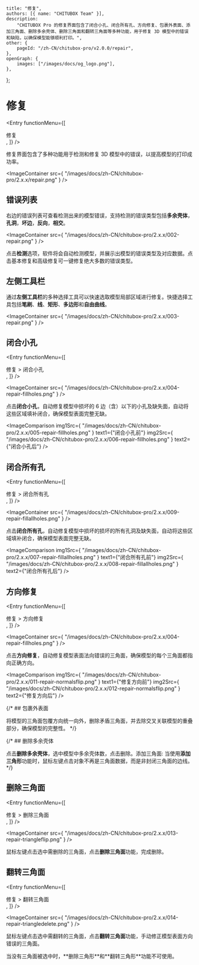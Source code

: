 
	title: "修复",
	authors: [{ name: "CHITUBOX Team" }],
	description:
		"CHITUBOX Pro 的修复界面包含了闭合小孔、闭合所有孔、方向修复、包裹外表面、添加三角面、删除多余壳体、删除三角面和翻转三角面等多种功能，用于修复 3D 模型中的错误和缺陷，以确保模型能够顺利打印。",
	other: {
		pageId: "/zh-CN/chitubox-pro/v2.0.0/repair",
	},
	openGraph: {
		images: ["/images/docs/og_logo.png"],
	},
};

# 修复

<Entry
	functionMenu={[
		<div className="flex items-center gap-1">
			修复
		</div>,
	]}
/>

修复界面包含了多种功能用于检测和修复 3D 模型中的错误，以提高模型的打印成功率。

<ImageContainer
	src={
		"/images/docs/zh-CN/chitubox-pro/2.x.x/repair.png"
	}
/>

## 错误列表

右边的错误列表可查看检测出来的模型错误，支持检测的错误类型包括**多余壳体**，**孔洞**，**坏边**，**反向**，**相交**。

<ImageContainer
	src={
		"/images/docs/zh-CN/chitubox-pro/2.x.x/002-repair.png"
	}
/>

点击**检测**选项，软件将会自动检测模型，并展示出模型的错误类型及对应数据。点击基本修复和高级修复可一键修复绝大多数的错误类型。

## 左侧工具栏

通过**左侧工具栏**的多种选择工具可以快速选取模型局部区域进行修复。快捷选择工具包括**笔刷**、**线**、**矩形**、**多边形**和**自由曲线**。

<ImageContainer
	src={
		"/images/docs/zh-CN/chitubox-pro/2.x.x/003-repair.png"
	}
/>

## 闭合小孔

<Entry
	functionMenu={[
		<div className="flex items-center gap-1">
			修复 &gt; 闭合小孔
		</div>,
	]}
/>

<ImageContainer
	src={
		"/images/docs/zh-CN/chitubox-pro/2.x.x/004-repair-fillholes.png"
	}
/>

点击**闭合小孔**，自动修复模型中损坏的 6 边（含）以下的小孔及缺失面，自动将这些区域填补闭合，确保模型表面完整无缺。

<ImageComparison
	img1Src={
		"/images/docs/zh-CN/chitubox-pro/2.x.x/005-repair-fillholes.png"
	}
	text1={"闭合小孔前"}
	img2Src={
		"/images/docs/zh-CN/chitubox-pro/2.x.x/006-repair-fillholes.png"
	}
	text2={"闭合小孔后"}
/>

## 闭合所有孔

<Entry
	functionMenu={[
		<div className="flex items-center gap-1">
			修复 &gt; 闭合所有孔
		</div>,
	]}
/>

<ImageContainer
	src={
			"/images/docs/zh-CN/chitubox-pro/2.x.x/009-repair-fillallholes.png"
	}
/>

点击**闭合所有孔**，自动修复模型中损坏的损坏的所有孔洞及缺失面，自动将这些区域填补闭合，确保模型表面完整无缺。

<ImageComparison
	img1Src={
		"/images/docs/zh-CN/chitubox-pro/2.x.x/007-repair-fillallholes.png"
	}
	text1={"闭合所有孔前"}
	img2Src={
		"/images/docs/zh-CN/chitubox-pro/2.x.x/008-repair-fillallholes.png"
	}
	text2={"闭合所有孔后"}
/>

## 方向修复

<Entry
	functionMenu={[
		<div className="flex items-center gap-1">
			修复 &gt; 方向修复
		</div>,
	]}
/>

<ImageContainer
	src={
		"/images/docs/zh-CN/chitubox-pro/2.x.x/004-repair-fillholes.png"
	}
/>

点击**方向修复**，自动修复模型表面法向错误的三角面，确保模型的每个三角面都指向正确方向。

<ImageComparison
	img1Src={
		"/images/docs/zh-CN/chitubox-pro/2.x.x/011-repair-normalsflip.png"
	}
	text1={"修复方向前"}
	img2Src={
		"/images/docs/zh-CN/chitubox-pro/2.x.x/012-repair-normalsflip.png"
	}
	text2={"修复方向后"}
/>

{/* ## 包裹外表面

将模型的三角面包覆方向统一向外，删除矛盾三角面，并去除交叉关联模型的重叠部分，确保模型的完整性。 */}

{/* ## 删除多余壳体

点击**删除多余壳体**，选中模型中多余壳体数，点击删除。添加三角面: 当使用**添加三角形**功能时，鼠标左键点击对象不再是三角面数据，而是非封闭三角面的边线。 */}

## 删除三角面

<Entry
	functionMenu={[
		<div className="flex items-center gap-1">
			修复 &gt; 删除三角面
		</div>,
	]}
/>

<ImageContainer
	src={
			"/images/docs/zh-CN/chitubox-pro/2.x.x/013-repair-triangleflip.png"
	}
/>

鼠标左键点击选中需删除的三角面，点击**删除三角面**功能，完成删除。

## 翻转三角面

<Entry
	functionMenu={[
		<div className="flex items-center gap-1">
			修复 &gt; 翻转三角面
		</div>,
	]}
/>

<ImageContainer
	src={
			"/images/docs/zh-CN/chitubox-pro/2.x.x/014-repair-triangledelete.png"
	}
/>

鼠标左键点击选中需翻转的三角面，点击**翻转三角面**功能，手动修正模型表面方向错误的三角面。

<Admonition type="note" title="注意">
	当没有三角面被选中时，**删除三角形**和**翻转三角形**功能不可使用。
</Admonition>
